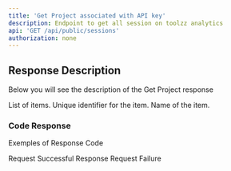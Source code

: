 ```yaml
---
title: 'Get Project associated with API key'
description: Endpoint to get all session on toolzz analytics
api: 'GET /api/public/sessions'
authorization: none
---
```


## Response Description 
Below you will see the description of the Get Project response

<ResponseField name="data" type="array" required>
  List of items.
  <Expandable title="properties">
    <ResponseField name="id" type="string" required>
      Unique identifier for the item.
    </ResponseField>
    <ResponseField name="name" type="string" required>
      Name of the item.
    </ResponseField>
  </Expandable>
</ResponseField>


### Code Response
Exemples of Response Code 

<ResponseField name="200">
  Request Successful Response
</ResponseField>

<ResponseField name="400">
  Request Failure
</ResponseField>
